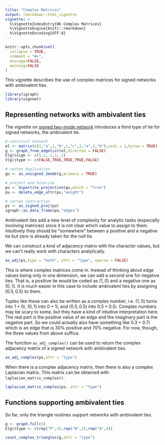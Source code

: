 ```yaml
---
title: "Complex Matrices"
output: rmarkdown::html_vignette
vignette: >
  %\VignetteIndexEntry{06 Complex Matrices}
  %\VignetteEngine{knitr::rmarkdown}
  %\VignetteEncoding{UTF-8}
---
```


```r
knitr::opts_chunk$set(
  collapse = TRUE,
  comment = "#>",
  message=FALSE,
  warning=FALSE
)
```

This vignette describes the use of complex matrices for signed networks with ambivalent ties.

```r
library(igraph)
library(signnet)
```

## Representing networks with ambivalent ties

The vignette on [signed two-mode network](signed_2mode.html) introduces a third type of tie for signed networks, the ambivalent tie.

```r
# construct network
el <- matrix(c(1,"a",1,"b",1,"c",2,"a",2,"b"),ncol = 2,byrow = TRUE)
g <- graph_from_edgelist(el,directed = FALSE)
E(g)$sign <- c(1,1,-1,1,-1)
V(g)$type <- c(FALSE,TRUE,TRUE,TRUE,FALSE)

# vertex duplication
gu <- as_unsigned_2mode(g,primary = TRUE)

# project and binarize
pu <- bipartite_projection(gu,which = "true")
pu <- delete_edge_attr(pu,"weight")

# vertex contraction
ps <- as_signed_proj(pu)
igraph::as_data_frame(ps,"edges")
```

Ambivalent ties add a new level of complexity for analytic tasks (especially involving matrices) since it is not clear which
value to assign to them. Intuitively they should be "somewhere" between a positive and a negative tie but zero is already taken for the null tie.

We can construct a kind of adjacency matrix with the character values, but we can't really work with characters analytically.
```r
as_adj(ps,type = "both", attr = "type", sparse = FALSE)
```

This is where complex matrices come in. Instead of thinking about edge values being only in one dimension, we can add a second one for negative 
ties. That is, a positive tie would be coded as $(1,0)$ and a negative one as $(0,1)$. It is much easier in this case to include ambivalent ties by assigning $(0.5,0.5)$ to them.

Tuples like these can also be written as a complex number, i.e. $(1,0)$ turns into $1+0i$, $(0,1)$ into $0+1i$, and $(0.5,0.5)$ into $0.5+0.5i$.
Complex numbers may be scary to some, but they have a kind of intuitive interpretation here. The real part is the positive value of an edge and the imaginary part is the negative part. So we could actually also have something like $0.3+0.7i$ which is an edge that is 30% positive and 70% negative. For now, though, the three values from above suffice.

The function `as_adj_complex()` can be used to return the complex adjacency matrix of a signed network with ambivalent ties.
```r
as_adj_complex(ps,attr = "type")
```

When there is a complex adjacency matrix, then there is also a complex Laplacian matrix. This matrix can be obtained with `laplacian_matrix_complex()`.
```r
laplacian_matrix_complex(ps, attr = "type")
```


## Functions supporting ambivalent ties

So far, only the triangle routines support networks with ambivalent ties.

```r
g <- graph.full(5)
E(g)$type <- c(rep("P",3),rep("N",3),rep("A",4))

count_complex_triangles(g,attr = "type")
```


